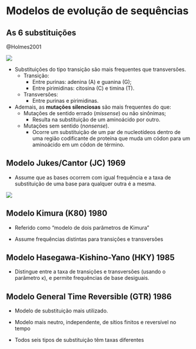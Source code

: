 # Modelos de evolução de sequências

## As 6 substituições

@Holmes2001

![](images/six_subst.png)

- Substituições do tipo transição são mais frequentes que transversões.
  - Transição:
    - Entre purinas: adenina (A) e guanina (G);
    - Entre pirimidinas: citosina (C) e timina (T).
  - Transversões:
    - Entre purinas e pirimidinas.
- Ademais, as **mutações silenciosas** são mais frequentes do que:
  - Mutações de sentido errado (*missense*) ou não sinônimas;
    - Resulta na substituição de um aminoácido por outro.
  - Mutações sem sentido (*nonsense*).
    - Ocorre um substituição de um par de nucleotídeos dentro de uma região codificante de proteína que muda um códon para um aminoácido em um códon de término.
    
## Modelo Jukes/Cantor (JC) 1969

- Assume que as bases ocorrem com igual frequência e a taxa de substituição de uma base para qualquer outra é a mesma.

![](images/jukesCantor.png)


## Modelo Kimura (K80) 1980

- Referido como "modelo de dois parâmetros de Kimura"

- Assume frequências distintas para transições e transversões
    

## Modelo Hasegawa-Kishino-Yano (HKY) 1985

- Distingue entre a taxa de transições e transversões (usando o parâmetro κ), e permite frequências de base desiguais.

## Modelo General Time Reversible (GTR) 1986

- Modelo de substituição mais utilizado.

- Modelo mais neutro, independente, de sítios finitos e reversível no tempo

- Todos seis tipos de substituição têm taxas diferentes